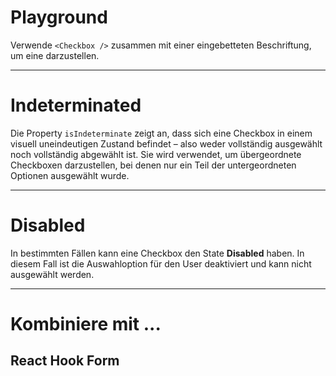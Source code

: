 # Playground

Verwende `<Checkbox />` zusammen mit einer eingebetteten Beschriftung, um eine
darzustellen.

<LiveCodeEditor />

---

# Indeterminated

Die Property `isIndeterminate` zeigt an, dass sich eine Checkbox in einem
visuell uneindeutigen Zustand befindet – also weder vollständig ausgewählt noch
vollständig abgewählt ist. Sie wird verwendet, um übergeordnete Checkboxen
darzustellen, bei denen nur ein Teil der untergeordneten Optionen ausgewählt
wurde.

<LiveCodeEditor example="indeterminated" editorCollapsed />

---

# Disabled

In bestimmten Fällen kann eine Checkbox den State **Disabled** haben. In diesem
Fall ist die Auswahloption für den User deaktiviert und kann nicht ausgewählt
werden.

<LiveCodeEditor example="disabled" editorCollapsed />

---

# Kombiniere mit ...

## React Hook Form

<LiveCodeEditor example="form" editorCollapsed />
